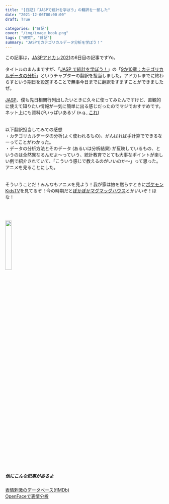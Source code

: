 ```yaml
---
title: "[日記]「JASPで統計を学ぼう」の翻訳を一部した"
date: "2021-12-06T00:00:00"
draft: True

categories: ["日記"]
cover: "/img/image_book.png"
tags: ["研究", "日記"]
summary: "JASPでカテゴリカルデータ分析を学ぼう！"
---
```

<script type="text/javascript" src="//ajax.googleapis.com/ajax/libs/jquery/3.1.1/jquery.min.js"></script>
<script language="JavaScript">
$(document).ready( function () {
   $("a[href^='http']:not([href*='" + location.hostname + "'])").attr('target', '_blank');
})
</script>


この記事は，[JASPアドカレ2021](https://adventar.org/calendars/6498)の6日目の記事ですYo。<br>
<br>
タイトルのまんまですが、「[JASP で統計を学ぼう！](https://jasp-user-jp.github.io/LSwithJASP/)」の「[9か10章：カテゴリカルデータの分析](https://jasp-user-jp.github.io/LSwithJASP/pdf/chapter10.pdf)」というチャプターの翻訳を担当しました。アドカレまでに終わらすという期日を設定することで無事今日までに翻訳をすますことができましたぜ。<br>
<br>
[JASP](https://jasp-stats.org/)、僕も先日相関行列出したいときに久々に使ってみたんですけど、直観的に使えて知りたい情報が一気に簡単に出る感じだったのでマジでおすすめです。ネット上にも資料がいっぱいあるゾ (e.g., [これ](https://osf.io/2wfrj/))<br>
<br>
<br>
以下翻訳担当してみての感想<br>
・カテゴリカルデータの分析(よく使われるもの)、がんばれば手計算でできるなーってことがわかった。<br>
・データの分析方法とそのデータ (あるいは分析結果) が反映しているもの、というのは全然異なるんだよ～っていう、統計教育でとても大事なポイントが楽しい例で紹介されていて、「こういう感じで教えるのがいいのか～」って思った。アニメを見ることにした。<br>
<br>
<br>
そういうことだ！みんなもアニメを見よう！我が家は娘を黙らすときに[ポケモンKidsTV](https://www.youtube.com/channel/UCH0JJtRn2syic5xxavMKQ4Q)を見てるぞ！今の時期だと[ぽかぽかマグマッグハウス](https://www.youtube.com/watch?v=kvXocHmMKQc)とかいいぞ！ほな！
<br><br><br>

<br>
[<img src="/img/violet-button.png" width=20%>](https://www.buymeacoffee.com/nsushishushi)
<br>

##### 他にこんな記事があるよ
[表情刺激のデータベース(fIMDb)](https://susishushi.github.io/my_blog/post/fimdb/)
<br>
[OpenFaceで表情分析](https://susishushi.github.io/my_blog/post/of/)


